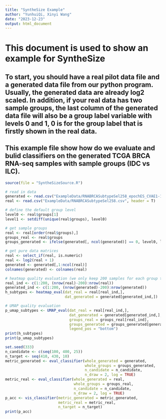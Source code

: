 ```yaml
---
title: "SyntheSize Example"
author: "YunhuiQi, Xinyi Wang"
date: "2023-12-23"
output: html_document
---
```


# This document is used to show an example for SyntheSize

## To start, you should have a real pilot data file and a generated data file from our python program. Usually, the generated data are already log2 scaled. In addition, if your real data has two sample groups, the last column of the generated data file will also be a group label variable with levels 0 and 1, 0 is for the group label that is firstly shown in the real data. 

## This example file show how do we evaluate and bulid classifiers on the generated TCGA BRCA RNA-seq samples with sample groups (IDC vs ILC).




```r
source(file = "SyntheSizeSource.R")
```

```r
# read in data
generated <- read.csv("ExampleData/RNABRCASubtypeSel258_epochES_CVAE1-150_generated.csv", header = F)
real <- read.csv("ExampleData/RNABRCASubtypeSel258.csv", header = T)

# define the default group level
level0 <- real$groups[1]
level1 <- setdiff(unique(real$groups), level0)

# get sample groups
real <- real[order(real$groups),]
groups_real <- real$groups
groups_generated <- ifelse(generated[, ncol(generated)] == 0, level0, level1)

# get pure data matrices
real <- select_if(real, is.numeric)
real <- log2(real + 1)
generated <- generated[,1:ncol(real)]
colnames(generated) <- colnames(real)

# heatmap quality evaluation (we only keep 200 samples for each group to save runing time)
real_ind <- c(1:200, (nrow(real)-200):nrow(real))
generated_ind <- c(1:200, (nrow(generated)-200):nrow(generated))
h_subtypes <- heatmap_eval(dat_real = real[real_ind,],
                           dat_generated = generated[generated_ind,])

# UMAP quality evaluation
p_umap_subtypes <- UMAP_eval(dat_real = real[real_ind,],
                             dat_generated = generated[generated_ind,],
                             groups_real = groups_real[real_ind],
                             groups_generated = groups_generated[generated_ind],
                             legend_pos = "bottom")
print(h_subtypes)
print(p_umap_subtypes)
```




```r
set.seed(333)
n_candidate <- c(seq(100, 400, 25))
n_target <- seq(410, 430, 10)
metric_generated <- eval_classifier(whole_generated = generated,
                                    whole_groups = groups_generated,
                                    n_candidate = n_candidate,
                                    n_draw = 2, log = TRUE)
metric_real <- eval_classifier(whole_generated = real, 
                               whole_groups = groups_real, 
                               n_candidate = n_candidate,
                               n_draw = 2, log = TRUE)
p_acc <- vis_classifier(metric_generated = metric_generated, 
                        metric_real = metric_real,
                        n_target = n_target)
print(p_acc)
```

